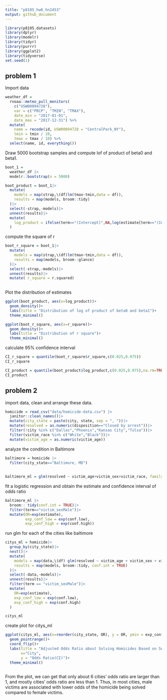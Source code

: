 ```yaml
---
title: "p8105_hw6_hn2453"
output: github_document
---
```


```r
library(p8105.datasets)
library(dplyr)
library(modelr)
library(tidyr)
library(purrr)
library(ggplot2)
library(tidyverse)
set.seed(1)
```

## problem 1

Import data
```r
weather_df = 
  rnoaa::meteo_pull_monitors(
    c("USW00094728"),
    var = c("PRCP", "TMIN", "TMAX"), 
    date_min = "2017-01-01",
    date_max = "2017-12-31") %>%
  mutate(
    name = recode(id, USW00094728 = "CentralPark_NY"),
    tmin = tmin / 10,
    tmax = tmax / 10) %>%
  select(name, id, everything())
```
Draw 5000 bootstrap samples and compute lof of product of beta0 and beta1.
```r
boot_1 = 
  weather_df |> 
  modelr::bootstrap(n = 5000)

boot_product = boot_1|>
  mutate(
    models = map(strap,\(df)lm(tmax~tmin,data = df)),
    results = map(models, broom::tidy)
  )|>
  select(-strap,-models)|>
  unnest(results)|>
  mutate(
    log_product = ifelse(term=="(Intercept)",NA,log(estimate[term=="(Intercept)"]*estimate))
  )

```

compute the square of r
```r
boot_r_square = boot_1|>
  mutate(
    models = map(strap,\(df)lm(tmax~tmin,data = df)),
    results = map(models, broom::glance)
  )|>
  select(-strap,-models)|>
  unnest(results)|>
  mutate( r_square = r.squared)
 
```

Plot the distribution of estimates
```r
ggplot(boot_product, aes(x=log_product))+
  geom_density()+
  labs(title = "Distribution of log of product of beta0 and beta1")+
  theme_minimal()
```

```r
ggplot(boot_r_square, aes(x=r_square))+
  geom_density()+
  labs(title = "Distribution of r square")+
  theme_minimal()
```

calculate 95% confidence interval
```r
CI_r_square = quantile(boot_r_square$r_square,c(0.025,0.975))
CI_r_square
```

```r
CI_product = quantile(boot_product$log_product,c(0.025,0.975),na.rm=TRUE)
CI_product
```

## problem 2

import data, clean and arrange these data.
```r
homicide = read_csv("data/homicide-data.csv") |>
  janitor::clean_names()|>
  mutate(city_state = paste(city, state, sep = ", "))|>
  mutate(resolved = as.numeric(disposition=="Closed by arrest"))|>
  filter(!city %in% c("Dallas","Phoenix","Kansas City","Tulsa"))|>
  filter(victim_race %in% c("White","Black"))|>
  mutate(victim_age = as.numeric(victim_age))
```
analyze the condition in Baltimore
```r
baltimore = homicide |>
  filter(city_state=="Baltimore, MD")
  
  
baltimore_ml = glm(resolved ~ victim_age+victim_sex+victim_race, family = binomial(), data = baltimore)

```

fit a logistic regression and obtain the estimate and confidence interval of odds ratio
```r
baltimore_ml |>
  broom:: tidy(conf.int = TRUE)|>
  filter(term=="victim_sexMale")|>
  mutate(OR=exp(estimate),
         exp_conf_low = exp(conf.low),
         exp_conf_high = exp(conf.high))
```
run glm for each of the cities like baltimore
```r
citys_ml = homicide|>
  group_by(city_state)|>
  nest()|>
  mutate(
    models = map(data,\(df) glm(resolved ~ victim_age + victim_sex + victim_race, family = binomial,data = df)),
    results = map(models, broom::tidy, conf.int = TRUE)
  )|>
  select(-data,-models)|>
  unnest(results)|>
  filter(term == "victim_sexMale")|>
  mutate(
    OR=exp(estimate),
    exp_conf_low = exp(conf.low),
    exp_conf_high = exp(conf.high)
  )

citys_ml
```
create plot for citys_ml
```r
ggplot(citys_ml, aes(x=reorder(city_state, OR), y = OR, ymin = exp_conf_low,ymax=exp_conf_high))+
  geom_pointrange()+
  coord_flip()+
  labs(title = "Adjusted Odds Ratio about Solving Homicides Based on Sex",
       x="City",
       y = "Odds Ratio(CI)")+
  theme_minimal()
  
```
From the plot, we can get that only about 6 cities' odds ratio are larger than 1, and mostly cities' odds ratio are less than 1. Thus, in most cities, male victims are associated with lower odds of the homicide being solved compared to female victims. 



